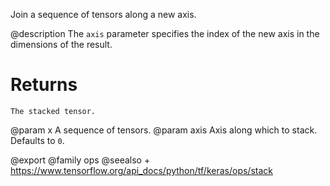 Join a sequence of tensors along a new axis.

@description
The `axis` parameter specifies the index of the new axis in the
dimensions of the result.

# Returns
    The stacked tensor.

@param x A sequence of tensors.
@param axis Axis along which to stack. Defaults to `0`.

@export
@family ops
@seealso
+ <https://www.tensorflow.org/api_docs/python/tf/keras/ops/stack>
